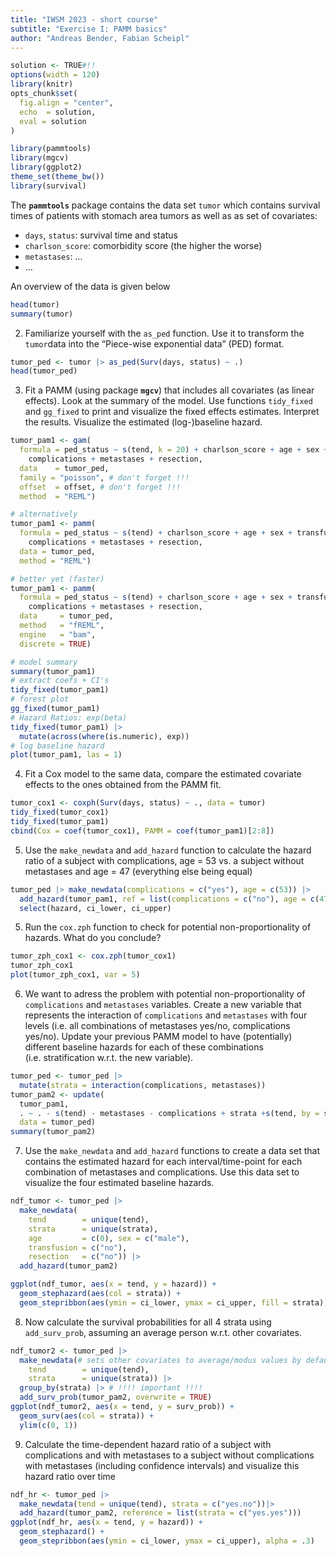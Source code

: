 ```yaml
---
title: "IWSM 2023 - short course"
subtitle: "Exercise I: PAMM basics"
author: "Andreas Bender, Fabian Scheipl"
---
```


```r
solution <- TRUE#!!
options(width = 120)
library(knitr)
opts_chunk$set(
  fig.align = "center",
  echo  = solution,
  eval = solution
)
```



```r
library(pammtools)
library(mgcv)
library(ggplot2)
theme_set(theme_bw())
library(survival)
```

The **`pammtools`** package contains the data set `tumor` which contains survival times of patients with stomach area tumors as well as as set of covariates:

- `days`, `status`: survival time and status
- `charlson_score`: comorbidity score (the higher the worse)
- `metastases`: ...
- ...

An overview of the data is given below

```r
head(tumor)
summary(tumor)
```


2. Familiarize yourself with the `as_ped` function. Use it to transform the `tumor`data into the "Piece-wise exponential data" (PED) format.

```r
tumor_ped <- tumor |> as_ped(Surv(days, status) ~ .)
head(tumor_ped)
```


3. Fit a PAMM (using package **`mgcv`**) that includes all covariates (as linear effects). Look at the summary of the model. Use functions `tidy_fixed` and `gg_fixed` to print and visualize the fixed effects estimates. Interpret the results.
Visualize the estimated (log-)baseline hazard.

```r
tumor_pam1 <- gam(
  formula = ped_status ~ s(tend, k = 20) + charlson_score + age + sex + transfusion +
    complications + metastases + resection,
  data    = tumor_ped,
  family = "poisson", # don't forget !!!
  offset  = offset, # don't forget !!!
  method  = "REML")

# alternatively
tumor_pam1 <- pamm(
  formula = ped_status ~ s(tend) + charlson_score + age + sex + transfusion +
    complications + metastases + resection,
  data = tumor_ped,
  method = "REML")

# better yet (faster)
tumor_pam1 <- pamm(
  formula = ped_status ~ s(tend) + charlson_score + age + sex + transfusion +
    complications + metastases + resection,
  data     = tumor_ped,
  method   = "fREML",
  engine   = "bam",
  discrete = TRUE)

# model summary
summary(tumor_pam1)
# extract coefs + CI's
tidy_fixed(tumor_pam1)
# forest plot
gg_fixed(tumor_pam1)
# Hazard Ratios: exp(beta)
tidy_fixed(tumor_pam1) |>
  mutate(across(where(is.numeric), exp))
# log baseline hazard
plot(tumor_pam1, las = 1)
```


4. Fit a Cox model to the same data, compare the estimated covariate effects to the ones obtained from the PAMM fit.

```r
tumor_cox1 <- coxph(Surv(days, status) ~ ., data = tumor)
tidy_fixed(tumor_cox1)
tidy_fixed(tumor_pam1)
cbind(Cox = coef(tumor_cox1), PAMM = coef(tumor_pam1)[2:8])
```


5. Use the `make_newdata` and `add_hazard` function to calculate the hazard ratio of a subject with complications, age = 53 vs. a subject without metastases and age = 47 (everything else being equal)

```r
tumor_ped |> make_newdata(complications = c("yes"), age = c(53)) |>
  add_hazard(tumor_pam1, ref = list(complications = c("no"), age = c(47))) |>
  select(hazard, ci_lower, ci_upper)
```


5. Run the `cox.zph` function to check for potential non-proportionality of hazards. What do you conclude?

```r
tumor_zph_cox1 <- cox.zph(tumor_cox1)
tumor_zph_cox1
plot(tumor_zph_cox1, var = 5)
```


6. We want to adress the problem with potential non-proportionality of `complications` and `metastases` variables. Create a new variable that represents the interaction of `complications` and `metastases` with four levels (i.e. all combinations of metastases yes/no, complications yes/no). Update your previous PAMM model to have (potentially) different baseline hazards for each of these combinations (i.e. stratification w.r.t. the new variable).


```r
tumor_ped <- tumor_ped |>
  mutate(strata = interaction(complications, metastases))
tumor_pam2 <- update(
  tumor_pam1,
  . ~ . - s(tend) - metastases - complications + strata +s(tend, by = strata),
  data = tumor_ped)
summary(tumor_pam2)
```


7. Use the `make_newdata` and `add_hazard` functions to create a data set that contains the estimated hazard for each interval/time-point for each combination of metastases and complications. Use this data set to visualize the four estimated baseline hazards.

```r
ndf_tumor <- tumor_ped |>
  make_newdata(
    tend        = unique(tend),
    strata      = unique(strata),
    age         = c(0), sex = c("male"),
    transfusion = c("no"),
    resection   = c("no")) |>
  add_hazard(tumor_pam2)

ggplot(ndf_tumor, aes(x = tend, y = hazard)) +
  geom_stephazard(aes(col = strata)) +
  geom_stepribbon(aes(ymin = ci_lower, ymax = ci_upper, fill = strata), alpha = .1)
```

8. Now calculate the survival probabilities for all 4 strata using
  `add_surv_prob`, assuming an average person w.r.t. other covariates.

```r
ndf_tumor2 <- tumor_ped |>
  make_newdata(# sets other covariates to average/modus values by default
    tend        = unique(tend),
    strata      = unique(strata)) |>
  group_by(strata) |> # !!!! important !!!!
  add_surv_prob(tumor_pam2, overwrite = TRUE)
ggplot(ndf_tumor2, aes(x = tend, y = surv_prob)) +
  geom_surv(aes(col = strata)) +
  ylim(c(0, 1))
```


9. Calculate the time-dependent hazard ratio of a subject with complications and with metastases to a subject without complications with metastases (including confidence intervals) and visualize this hazard ratio over time

```r
ndf_hr <- tumor_ped |>
  make_newdata(tend = unique(tend), strata = c("yes.no"))|>
  add_hazard(tumor_pam2, reference = list(strata = c("yes.yes")))
ggplot(ndf_hr, aes(x = tend, y = hazard)) +
  geom_stephazard() +
  geom_stepribbon(aes(ymin = ci_lower, ymax = ci_upper), alpha = .3)
```
